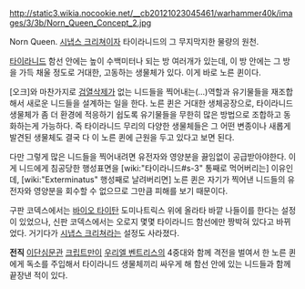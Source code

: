 http://static3.wikia.nocookie.net/__cb20121023045461/warhammer40k/images/3/3b/Norn_Queen_Concept_2.jpg

Norn Queen. [[시냅스 크리쳐]]이자 타이라니드의 그 무지막지한 물량의 원천. 

[[타이라니드]] 함선 안에는 높이 수백미터나 되는 방 여러개가 있는데, 이 방 안에는 그 방을 가득 채울 정도로 거대한, 고동하는 생물체가 있다. 이게 바로 노른 퀸이다. 

[오크]와 마찬가지로 [[검열삭제]]가 없는 니드들을 찍어내는(...)역할과 유기물들을 재조합해서 새로운 니드들을 설계하는 일을 한다. 노른 퀸은 거대한 생체공장으로, 타이라니드 생물체가 좀 더 환경에 적응하기 쉽도록 유기물들을 무한히 많은 방법으로 조합하고 동화하는게 가능하다. 즉 타이라니드 무리의 다양한 생물체들은 그 어떤 변종이나 새롭게 발견된 생물체도 결국 다 이 노른 퀸에 근원을 두고 있다고 보면 된다.

다만 그렇게 많은 니드들을 찍어내려면 유전자와 영양분을 끓임없이 공급받아야한다. 이게 니드에게 침공당한 행성표면을 [wiki:"타이라니드#s-3" 통째로 먹어버리는] 이유인데, [wiki:"Exterminatus" 행성째로 날려버리면] 노른 퀸은 자기가 찍어낸 니드들의 유전자와 영양분을 회수할 수 없으므로 그만큼 피해를 보기 때문이다.

구판 코덱스에서는 [[바이오 타이탄]] 도미나트릭스 위에 올라타 바깥 나들이를 한다는 설정이 있었으나, 신판 코덱스에서는 오로지 몇몇 타이라니드 함선에만 짱박혀 있다고 바뀌었다. 거기다가 [[시냅스 크리쳐]]라는 설정도 사라졌다.

'''전직''' [[이단심문관]] [[크립트만]]이 [[우리엘 벤트리스]]의 4중대와 함께 격전을 벌여서 한 노른 퀸에게 독소를 주입해서 타이라니드 생물체끼리 싸우게 해 함선 안에 있는 니드들과 함께 끝장낸 적이 있다.
